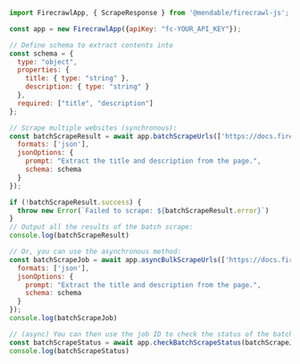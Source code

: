 ```js Node
import FirecrawlApp, { ScrapeResponse } from '@mendable/firecrawl-js';

const app = new FirecrawlApp({apiKey: "fc-YOUR_API_KEY"});

// Define schema to extract contents into
const schema = {
  type: "object",
  properties: {
    title: { type: "string" },
    description: { type: "string" }
  },
  required: ["title", "description"]
};

// Scrape multiple websites (synchronous):
const batchScrapeResult = await app.batchScrapeUrls(['https://docs.firecrawl.dev', 'https://docs.firecrawl.dev/sdks/overview'], { 
  formats: ['json'],
  jsonOptions: {
    prompt: "Extract the title and description from the page.",
    schema: schema
  }
});

if (!batchScrapeResult.success) {
  throw new Error(`Failed to scrape: ${batchScrapeResult.error}`)
}
// Output all the results of the batch scrape:
console.log(batchScrapeResult)

// Or, you can use the asynchronous method:
const batchScrapeJob = await app.asyncBulkScrapeUrls(['https://docs.firecrawl.dev', 'https://docs.firecrawl.dev/sdks/overview'], { 
  formats: ['json'],
  jsonOptions: {
    prompt: "Extract the title and description from the page.",
    schema: schema
  }
});
console.log(batchScrapeJob)

// (async) You can then use the job ID to check the status of the batch scrape:
const batchScrapeStatus = await app.checkBatchScrapeStatus(batchScrapeJob.id);
console.log(batchScrapeStatus)
